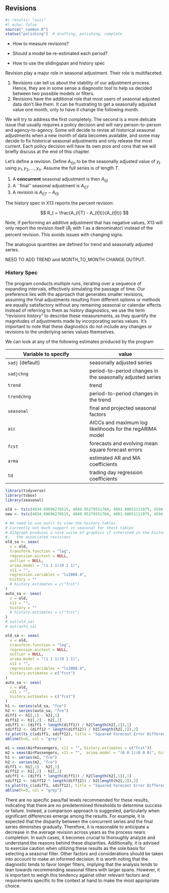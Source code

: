 ## Revisions {#sec-revisions}

```r
#| results: "asis"
#| echo: false
source("_common.R")
status("polishing")  # drafting, polishing, complete
```

-   How to measure revisions?

-   Should a model be re-estimated each period?

-   How to use the slidingspan and history spec

Revision play a major role in seasonal adjustment.
Their role is multifaceted.

1.  Revisions can tell us about the stability of our adjustment process. Hence, they are in some sense a diagnostic tool to help us decided between two possible models or filters.
2.  Revisions have the additional role that most users of seasonal adjusted data don't like them. It can be frustrating to get a seasonally adjusted value one month, only to have it change the following month.

We will try to address the first completely.
The second is a more delicate issue that usually requires a policy decision and will vary person-to-person and agency-to-agency.
Some will decide to revise all historical seasonal adjustments when a new month of data becomes available, and some may decide to fix historical seasonal adjustments and only release the most current.
Each policy decision will have its own pros and cons that we will briefly discuss at the end of this chapter.

Let's define a revision.
Define $A_{t|n}$ to be the seasonally adjusted value of $y_t$ using $y_1, y_2, \ldots, y_n$.
Assume the full series is of length $T$.

1.  A **concurrent** seasonal adjustment is then $A_{t|t}$
2.  A \`\`final'' seasonal adjustment is $A_{t|T}$
3.  A revision is $A_{t|T} - A_{t|t}$

The history spec in X13 reports the percent revision:

$$
R_t = \frac{A_{t|T} - A_{t|t}}{A_{t|t}}
$$

Note, if performing an additive adjustment that has negative values, X13 will only report the revision itself ($R_t$ with 1 as a denominator) instead of the percent revision.
This avoids issues with changing signs.

The analogous quantities are defined for trend and seasonally adjusted series.

NEED TO ADD TREND and MONTH_TO_MONTH CHANGE OUTPUT.

### History Spec

The program conducts multiple runs, iterating over a sequence of expanding intervals, effectively simulating the passage of time.
Our preference lies with the approach that generates smaller revisions, assuming the final adjustments resulting from different options or methods are equally satisfactory without any remaining seasonal or calendar effects.
Instead of referring to them as history diagnostics, we use the term "revisions history" to describe these measurements, as they quantify the magnitudes of adjustments made by incorporating series values.
It's important to note that these diagnostics do not include any changes or revisions to the underlying series values themselves.

We can look at any of the following estimates produced by the program

| Variable to specify | value                                                      |
|-------------------------------------|-----------------------------------|
| `sadj` (default)    | seasonally adjusted series                                 |
| `sadjchng`          | period-to-period changes in the seasonally adjusted series |
| `trend`             | trend                                                      |
| `trendchng`         | period-to-period changes in the trend                      |
| `seasonal`          | final and projected seasonal factors                       |
| `aic`               | AICCs and maximum log likelihoods for the regARIMA model   |
| `fcst`              | forecasts and evolving mean square forecast errors         |
| `arma`              | estimated AR and MA coefficients                           |
| `td`                | trading day regression coefficients                        |


```r
library(tidyverse)
library(tsbox)
library(seasonal)

old <- ts(c(4834.69696276515, 4849.95279551784, 4891.60651111975, 4594.53218152862, 4508.04739195123, 4428.22147823101, 4155.91263906551, 4277.27732294852, 4314.72714684268, 4357.95842152047, 4525.86400420145, 4235.01307399616, 4234.31347048639, 4331.24968071644, 4269.96397372461, 4124.65109334579, 4036.0495661422, 4444.17945910393, 4481.18280071285, 4560.22493419428, 4288.37787646166, 4542.58828313334, 4187.50575635486, 4477.30867504387, 4404.73759196123, 4735.5572542894, 4608.92570298092, 4029.9443205093, 3665.21379380021, 3929.81159617718, 3874.39444792532, 3672.76153249019, 3621.76139566453, 3586.0688291707, 3539.10636878989, 3296.01063087786, 2867.82749974982, 3132.456244459, 3374.55438380709, 3375.09878530561, 3541.68391197462, 3143.80628657862, 3409.20463221518, 3334.82321270204, 3305.82329779194, 3651.9754084428, 3751.93452300575, 3415.12901433583, 3336.02758998745, 3795.41450201046, 4013.55178626454, 3645.97122999431, 3556.83471985917, 4184.60568792191, 4522.36464754394, 3380.32806845944, 3113.67904992775, 3518.38743103085, 3680.08532367028, 3186.7567219905, 3320.61091971433, 3485.86161873198, 3427.71910340804, 3359.47011807825, 3291.49417084242, 3339.6533659906, 3356.70750775719, 3311.03270788708, 3421.62937737094, 3619.78785274183, 3728.11164869981, 3568.83734758082, 3686.52261186333, 3654.17911110257, 3559.35198444409, 3422.43572235506, 2954.37897070737, 3015.25056639864, 3019.38068843909, 2968.92747841368, 2775.54519919915, 2861.0289396906, 2550.45300589867, 2327.07089479867, 2132.52846235601, 2385.88709598878, 2178.03750309247, 1898.1855342073, 2132.53176396644, 2476.21252299127, 2623.87767699292, 2416.63792466076, 2638.74213991235, 3085.1718593452, 2943.13771994699, 2600.34720843909, 2728.38253443839, 2879.55584743557, 3209.27333879276, 2882.93806149548, 2718.68273555635, 2601.11864981355, 2614.49771755992, 2495.57704172867, 2442.70662519753, 2409.76528414241, 2548.17912864698, 2168.13792822606, 2252.15220171482, 2470.70895832381, 2470.01465466505), start = c(1995, 1), frequency = 4)
new <- ts(c(4834.69696276515, 4849.95279551784, 4891.60651111975, 4594.53218152862, 4508.04739195123, 4428.22147823101, 4155.91263906551, 4277.27732294852, 4314.72714684268, 4357.95842152047, 4525.86400420145, 4235.01307399616, 4234.31347048639, 4331.24968071644, 4269.96397372461, 4124.65109334579, 4036.0495661422, 4444.17945910393, 4481.18280071285, 4560.22493419428, 4288.37787646166, 4542.58828313334, 4187.50575635486, 4477.30867504387, 4404.73759196123, 4735.5572542894, 4608.92570298092, 4029.9443205093, 3665.21379380021, 3929.81159617718, 3874.39444792532, 3672.76153249019, 3621.76139566453, 3586.0688291707, 3539.10636878989, 3296.01063087786, 2867.82749974982, 3132.456244459, 3374.55438380709, 3375.09878530561, 3541.68391197462, 3143.80628657862, 3409.20463221518, 3334.82321270204, 3305.82329779194, 3651.9754084428, 3751.93452300575, 3415.12901433583, 3336.02758998745, 3795.41450201046, 4013.55178626454, 3645.97122999431, 3556.83471985917, 4184.60568792191, 4522.36464754394, 3380.32806845944, 3113.67904992775, 3518.38743103085, 3680.08532367028, 3186.7567219905, 3320.61091971433, 3485.86161873198, 3427.71910340804, 3359.47011807825, 3291.49417084242, 3339.6533659906, 3356.70750775719, 3311.03270788708, 3421.62937737094, 3619.78785274183, 3728.11164869981, 3568.83734758082, 3686.52261186333, 3654.17911110257, 3559.35198444409, 3422.43572235506, 2954.37897070737, 3015.25056639864, 3019.38068843909, 2968.92747841368, 2775.54519919915, 2861.0289396906, 2550.45300589867, 2327.07089479867, 2132.52846235601, 2385.88709598878, 2178.03750309247, 1898.1855342073, 2132.53176396644, 2476.21252299127, 2623.87767699292, 2416.63792466076, 2638.74213991235, 3085.1718593452, 2943.13771994699, 2600.34720843909, 2728.38253443839, 2879.55584743557, 3209.27333879276, 2882.93806149548, 2718.68273555635, 2601.11864981355, 2614.49771755992, 2495.57704172867, 2442.70662519753, 2409.76528414241, 2548.17912864698, 2168.13792822606, 2252.15220171482, 2470.70895832382, 2436.58349286672, 2114.42931528768), start = c(1995, 1), frequency = 4)

```

```r
# We need to use out() to view the history tables. 
# Currently not much support in seasonal for thest tables
# X13graph produces a nice suite of graphics if intersted in the history spec and
#.   the associated revisions
old_sa <- seas(
  x = old,
  transform.function = "log",
  regression.aictest = NULL,
  outlier = NULL,
  arima.model = "(1 1 1)(0 1 1)",
  x11 = "",
  regression.variables = "ls2008.4",
  history = ""
  # history.estimates = c("fcst")
)
auto_sa <- seas(
  x = old,
  x11 = "",
  history = ""
  # history.estimates = c("fcst")
)
# out(old_sa)
# out(auto_sa)
```

```r
old_sa <- seas(
  x = old,
  transform.function = "log",
  regression.aictest = NULL,
  outlier = NULL,
  arima.model = "(1 1 1)(0 1 1)",
  x11 = "",
  regression.variables = "ls2008.4",
  history.estimates = c("fcst")
)
auto_sa <- seas(
  x = old,
  x11 = "",
  history.estimates = c("fcst")
)
h1 <- series(old_sa, "fce")
h2 <- series(auto_sa, "fce")
diff1 <- h1[,1] - h2[,1]
diff12 <- h1[,2] - h2[,2]
sdiff1 <- (diff1 * length(diff1)) / h2[length(h2[,1]),1]
sdiff12 <- (diff12 * length(diff12)) / h2[length(h2[,2]),2]
ts_plot(ts_c(sdiff1, sdiff12), title = "Squared Forecast Error Differences, Fixed - Auto")
abline(h=0, col = "grey")
```

```r
m1 = seas(AirPassengers, x11 = "", history.estimates = c("fcst"))
m2 = seas(AirPassengers, x11 = "",  arima.model = "(0 0 1)(0 0 0)", history.estimates = c("fcst"))
h1 <- series(m1, "fce")
h2 <- series(m2, "fce")
diff1 <- h1[,1] - h2[,1]
diff12 <- h1[,2] - h2[,2]
sdiff1 <- (diff1 * length(diff1)) / h2[length(h2[,1]),1]
sdiff12 <- (diff12 * length(diff12)) / h2[length(h2[,2]),2]
ts_plot(ts_c(sdiff1, sdiff12), title = "Squared Forecast Error Differences, good - bad")
abline(h=0, col = "grey")
```

There are no specific pass/fail levels recommended for these results, indicating that there are no predetermined thresholds to determine success or failure. 
Instead, a comparison approach is suggested, particularly when significant differences emerge among the results. 
For example, it is expected that the disparity between the concurrent series and the final series diminishes gradually. 
Therefore, it is reasonable to anticipate a decrease in the average revision across years as the process nears completion.
In such cases, it becomes crucial to thoroughly analyze and understand the reasons behind these disparities. 
Additionally, it is advised to exercise caution when utilizing these results as the sole basis for selecting a seasonal filter. 
Other factors and considerations should be taken into account to make an informed decision. 
It is worth noting that the diagnostic tends to favor longer filters, implying that the analysis tends to lean towards recommending seasonal filters with larger spans. 
However, it is important to weigh this tendency against other relevant factors and requirements specific to the context at hand to make the most appropriate choice.





